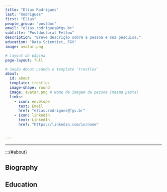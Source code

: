 ```yaml
---
title: "Elias Rodrigues"
last: "Rodrigues"
first: "Elias"
people_group: "postdoc"
email: "elias.rodrigues@fgv.br"
subtitle: "Postdoctoral Fellow"
description: "Breve descrição sobre a pessoa e sua pesquisa."
education: "Data Scientist, FGV"
image: avatar.png 

# Layout da página
page-layout: full

# Seção About usando o template 'trestles'
about:
  id: about
  template: trestles
  image-shape: round
  image: avatar.png # Nome da imagem da pessoa (mesma pasta)
  links:
    - icon: envelope
      text: Email
      href: "elias.rodrigues@fgv.br"
    - icon: linkedin
      text: LinkedIn
      href: "https://linkedin.com/in/nome"


---
```


<hr>


:::{#about}




## Biography



## Education

